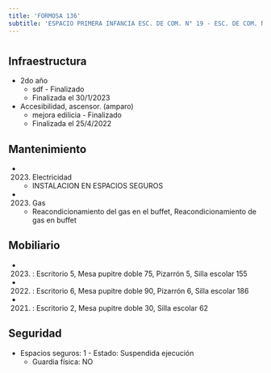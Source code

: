 ```yaml
---
title: 'FORMOSA 136'
subtitle: 'ESPACIO PRIMERA INFANCIA ESC. DE COM. N° 19 - ESC. DE COM. N° 19 JUAN MONTALVO - ESEA DANZA MASTRAZZI DANZA JUV. N°02'
---
```


#
## Infraestructura

* 2do año 
    + sdf - Finalizado 
    + Finalizada el 30/1/2023 


* Accesibilidad, ascensor. (amparo) 
    + mejora edilicia - Finalizado 
    + Finalizada el 25/4/2022 






## Mantenimiento

*  (2023) Electricidad 
    + INSTALACION EN ESPACIOS SEGUROS

*  (2023) Gas 
    + Reacondicionamiento del gas en el buffet, Reacondicionamiento de gas en buffet





## Mobiliario

*  (2023) : Escritorio 5, Mesa pupitre doble 75, Pizarrón 5, Silla escolar 155 

*  (2022) : Escritorio 6, Mesa pupitre doble 90, Pizarrón 6, Silla escolar 186 

*  (2021) : Escritorio 2, Mesa pupitre doble 30, Silla escolar 62 





## Seguridad

*  Espacios seguros: 1 - Estado: Suspendida ejecución 
    + Guardia física: NO



